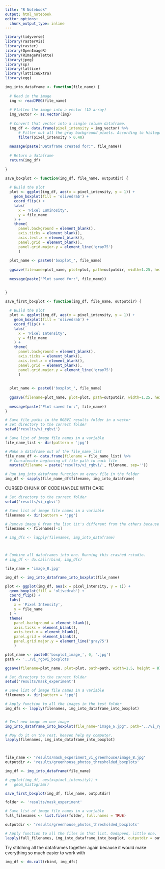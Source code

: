 ```yaml
---
title: "R Notebook"
output: html_notebook
editor_options: 
  chunk_output_type: inline
---
```




```r
library(tidyverse)
library(rasterVis)
library(raster)
library(OpenImageR)
library(RImagePalette)
library(jpeg)
library(sp)
library(lattice)
library(latticeExtra)
library(egg)
```


```r
img_into_dataframe <- function(file_name) {
  
  # Read in the image
  img <- readJPEG(file_name)
  
  # Flatten the image into a vector (1D array)
  img_vector <- as.vector(img)
  
  # Convert that vector into a single column dataframe.
  img_df <- data.frame(pixel_intensity = img_vector) %>% 
      # Filter out all the gray background pixels. According to histograms, there's a big distribution around .25 and the rest are located after .50. .40 should be a good cutoff point for images manipulated by the ExG vegetative index. 
      filter(pixel_intensity > 0.40)
  
  message(paste("Dataframe created for:", file_name))
  
  # Return a dataframe 
  return(img_df)
  
}

save_boxplot <- function(img_df, file_name, outputdir) {
  
  # Build the plot
  plot <- ggplot(img_df, aes(x = pixel_intensity, y = 1)) +
    geom_boxplot(fill = 'olivedrab') +
    coord_flip() +
    labs(
      x = 'Pixel Luminosity',
      y = file_name
    ) +
    theme(
      panel.background = element_blank(),
      axis.ticks = element_blank(),
      axis.text.x = element_blank(),
      panel.grid = element_blank(),
      panel.grid.major.y = element_line('gray75')
      )
  
  plot_name <- paste0('boxplot_', file_name)
  
  ggsave(filename=plot_name, plot=plot, path=outputdir, width=1.25, height = 8)
  
  message(paste("Plot saved for:", file_name))

  
}

save_first_boxplot <- function(img_df, file_name, outputdir) {
  
  # Build the plot
  plot <- ggplot(img_df, aes(x = pixel_intensity, y = 1)) +
    geom_boxplot(fill = 'olivedrab') +
    coord_flip() +
    labs(
      x = 'Pixel Intensity',
      y = file_name
    ) +
    theme(
      panel.background = element_blank(),
      axis.ticks = element_blank(),
      axis.text.x = element_blank(),
      panel.grid = element_blank(),
      panel.grid.major.y = element_line('gray75')
      )
  
  
  plot_name <- paste0('boxplot_', file_name)
  
  ggsave(filename=plot_name, plot=plot, path=outputdir, width=1.25, height = 8)
  
  message(paste("Plot saved for:", file_name))
}

```


```r
# Save file paths in the RGBVI results folder in a vector
# Set directory to the correct folder
setwd('results/vi_rgbvi')

# Save list of image file names in a variable
file_name_list <- dir(pattern = 'jpg')

# Make a dataframe out of the file_name_list
file_name_df <- data.frame(filename = file_name_list) %>% 
  # Concatenate beginning of file path to each file 
  mutate(filename = paste('results/vi_rgbvi/', filename, sep=''))

# Run img_into_dataframe function on every file in the folder
img_df <- sapply(file_name_df$filename, img_into_dataframe)
```

CURSED CHUNK OF CODE HANDLE WITH CARE
```r
# Set directory to the correct folder
setwd('results/vi_rgbvi')

# Save list of image file names in a variable
filenames <- dir(pattern = 'jpg')

# Remove image_0 from the list (it's different from the others because it uses a y-axis label. Won't be necessary when plots are arranged in a grid)
filenames <- filenames[-1]

# img_dfs <- lapply(filenames, img_into_dataframe)



# Combine all dataframes into one. Running this crashed rstudio. 
# img_df <- do.call(rbind, img_dfs)

```


```r

file_name = 'image_0.jpg'

img_df <- img_into_dataframe_into_boxplot(file_name)

plot <- ggplot(img_df, aes(x = pixel_intensity, y = 1)) +
  geom_boxplot(fill = 'olivedrab') +
  coord_flip() +
  labs(
    x = 'Pixel Intensity',
    y = file_name
  ) +
  theme(
    panel.background = element_blank(),
    axis.ticks = element_blank(),
    axis.text.x = element_blank(),
    panel.grid = element_blank(),
    panel.grid.major.y = element_line('gray75')
    )

plot_name <- paste0('boxplot_image_', 0, '.jpg')
path <- '../vi_rgbvi_boxplots'

ggsave(filename=plot_name, plot=plot, path=path, width=1.5, height = 8)


```

```r

# Set directory to the correct folder
setwd('results/mask_experiment')

# Save list of image file names in a variable
filenames <- dir(pattern = 'jpg')

# Apply function to all the images in the test folder
img_dfs <- lapply(filenames, img_into_dataframe_into_boxplot)


# Test new image on one image
img_into_dataframe_into_boxplot(file_name="image_6.jpg", path='../vi_rgbvi_boxplots_greenhouse')

# Now do it on the rest. heaven help my computer. 
lapply(filenames, img_into_dataframe_into_boxplot)

 

```

```r
file_name <- 'results/mask_experiment_vi_greenhouse/image_8.jpg'
outputdir <- 'results/greenhouse_photos_thresholded_boxplots'

img_df <- img_into_dataframe(file_name)

# ggplot(img_df, aes(x=pixel_intensity)) +
#   geom_histogram()

save_first_boxplot(img_df, file_name, outputdir)

```


```r
folder <- 'results/mask_experiment'

# Save list of image file names in a variable
full_filenames <- list.files(folder, full.names = TRUE)

outputdir <- 'results/greenhouse_photos_thresholded_boxplots'

# Apply function to all the files in that list. Godspeed, little one. 
lapply(full_filenames, img_into_dataframe_into_boxplot, outputdir = outputdir)

```
Try stitching all the dataframes together again because it would make everything so much easier to work with
```r

img_df <- do.call(rbind, img_dfs)

```

